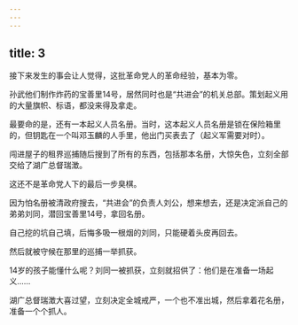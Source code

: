 ```yaml
---
---
---
```

title: 3
---



接下来发生的事会让人觉得，这批革命党人的革命经验，基本为零。

孙武他们制作炸药的宝善里14号，居然同时也是“共进会”的机关总部。策划起义用的大量旗帜、标语，都没来得及拿走。

最要命的是，还有一本起义人员名册。当时，这本起义人员名册是锁在保险箱里的，但钥匙在一个叫邓玉麟的人手里，他出门买表去了（起义军需要对时）。

闯进屋子的租界巡捕随后搜到了所有的东西，包括那本名册，大惊失色，立刻全部交给了湖广总督瑞澂。

这还不是革命党人下的最后一步臭棋。

因为怕名册被清政府搜去，“共进会”的负责人刘公，想来想去，还是决定派自己的弟弟刘同，潜回宝善里14号，拿回名册。

自己挖的坑自己填，后悔多吸一根烟的刘同，只能硬着头皮再回去。

然后就被守候在那里的巡捕一举抓获。

14岁的孩子能懂什么呢？刘同一被抓获，立刻就招供了：他们是在准备一场起义……

湖广总督瑞澂大喜过望，立刻决定全城戒严，一个也不准出城，然后拿着花名册，准备一个个抓人。